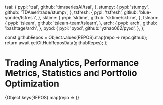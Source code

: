 
  tsai: {
    pypi: 'tsai',
    github: 'timeseriesAI/tsai',
  },
  stumpy: {
    pypi: 'stumpy',
    github: 'TDAmeritrade/stumpy',
  },
  tsfresh: {
    pypi: 'tsfresh',
    github: 'blue-yonder/tsfresh',
  },
  sktime: {
    pypi: 'sktime',
    github: 'sktime/sktime',
  },
  tslearn: {
    pypi: 'tslearn',
    github: 'tslearn-team/tslearn',
  },
  arch: {
    pypi: 'arch',
    github: 'bashtage/arch',
  },
  pyod: {
    pypi: 'pyod',
    github: 'yzhao062/pyod',
  },
};

  const githubRepos = Object.values(REPOS).map(repo => repo.github);
  return await getGitHubReposData(githubRepos);
};

# Trading Analytics, Performance Metrics, Statistics and Portfolio Optimization
<ReposTable />
{Object.keys(REPOS).map(repo => <LibBlock repo={repo} REPOS={REPOS} />)}
